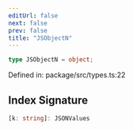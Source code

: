 ```yaml
---
editUrl: false
next: false
prev: false
title: "JSObjectN"
---
```


```ts
type JSObjectN = object;
```

Defined in: package/src/types.ts:22

## Index Signature

```ts
[k: string]: JSONValues
```
